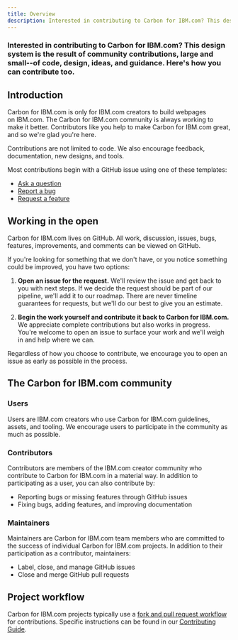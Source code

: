 ```yaml
---
title: Overview
description: Interested in contributing to Carbon for IBM.com? This design system is the result of community contributions, large and small--of code, design, ideas, and guidance. Here's how you can contribute too.
---
```


### Interested in contributing to Carbon for IBM.com? This design system is the result of community contributions, large and small--of code, design, ideas, and guidance. Here's how you can contribute too.

## Introduction

Carbon for IBM.com is only for IBM.com creators to build webpages on IBM.com. The Carbon for IBM.com community is always working to make it better. Contributors like you help to make Carbon for IBM.com great, and so we're glad you're here.

Contributions are not limited to code. We also encourage feedback, documentation, new designs, and tools.

Most contributions begin with a GitHub issue using one of these templates:

- [Ask a question](https://github.com/carbon-design-system/ibm-dotcom-library/issues/new?labels=question&template=question.md)
- [Report a bug](https://github.com/carbon-design-system/ibm-dotcom-library/issues/new?assignees=emerson-pereira%2C+jacobottesen-dgc&labels=bug&template=bug_report.md)
- [Request a feature](https://github.com/carbon-design-system/ibm-dotcom-library/issues/new?assignees=emerson-pereira%2C+jacobottesen-dgc&labels=Feature+request&template=feature_request.md&title=)

## Working in the open

Carbon for IBM.com lives on GitHub. All work, discussion, issues, bugs, features, improvements, and comments can be viewed on GitHub.

If you're looking for something that we don't have, or you notice something could be improved, you have two options:

1. **Open an issue for the request.** We'll review the issue and get back to you with next steps. If we decide the request should be part of our pipeline, we'll add it to our roadmap. There are never timeline guarantees for requests, but we'll do our best to give you an estimate.

2. **Begin the work yourself and contribute it back to Carbon for IBM.com.** We appreciate complete contributions but also works in progress. You're welcome to open an issue to surface your work and we'll weigh in and help where we can.

Regardless of how you choose to contribute, we encourage you to open an issue as early as possible in the process.

## The Carbon for IBM.com community

### Users

Users are IBM.com creators who use Carbon for IBM.com guidelines, assets, and tooling. We encourage users to participate in the community as much as possible.

### Contributors

Contributors are members of the IBM.com creator community who contribute to Carbon for IBM.com in a material way. In addition to participating as a user, you can also contribute by:

- Reporting bugs or missing features through GitHub issues
- Fixing bugs, adding features, and improving documentation

### Maintainers

Maintainers are Carbon for IBM.com team members who are committed to the success of individual Carbon for IBM.com projects. In addition to their participation as a contributor, maintainers:

- Label, close, and manage GitHub issues
- Close and merge GitHub pull requests

## Project workflow

Carbon for IBM.com projects typically use a [fork and pull request workflow](https://guides.github.com/activities/forking/) for contributions. Specific instructions can be found in our [Contributing Guide](https://github.com/carbon-design-system/ibm-dotcom-library/blob/master/.github/CONTRIBUTING.md).
